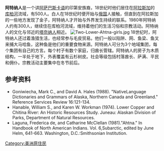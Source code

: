 '''阿特纳人'''是一个讲[[阿萨巴斯卡语支|阿萨巴斯卡语]]的印第安族裔，18世纪时他们居住在[[阿拉斯加|阿拉斯加]]的[[库柏河|库柏河]]流域，有500人。白人在18世纪时便开始与[[俄国|俄国]]人接触，但直到在阿拉斯加的一些地方发现了金子，阿特纳人才开始与外界发生持续的联系。1980年阿特纳人约有300人，继续住在库柏河流域，维持着他们的生活习俗和宗教活动。阿特纳人的文化与邻近的[[塔奈纳人|塔奈纳人]]相近。
[[Image:Two-Lower-Ahtna-girls.jpg|border]]
18世纪时，阿特纳人还过着渔猎生活，也经常参与毛皮贸易。他们一般以陷阱、网、鱼梁、鱼叉来捕大马哈鱼，这种鱼是他们的重要食物来源。阿特纳人可分为3个地域集团，每个集团有自己的方言。每个村子有数个家庭，归酋长管辖。阿特纳人的房子为木质结构，一半处于地下，外表覆盖有云杉树皮。社会等级包括村落酋长、萨满、平民和佣仆。宗教活动主要集中在冬节前后。

== 参考资料 ==
* Goniwiecha, Mark C., and David A. Hales (1988). "NativeLanguage Dictionaries and Grammars of Alaska, Northern Canada and Greenland." Reference Services Review 16:121-134.
* Hanable, William S., and Karen W. Workman (1974). Lower Copper and Chitina River: An Historic Resources Study. Juneau: Alaskan Division of Parks, Department of Natural Resources.
* Laguna, Frederica de, and Catharine McClellan (1981)."Ahtna." In Handbook of North American Indians. Vol. 6,Subarctic, edited by June Helm, 641-663. Washington, D.C.:Smithsonian Institution.

[[Category:美洲原住民|Category:美洲原住民]]